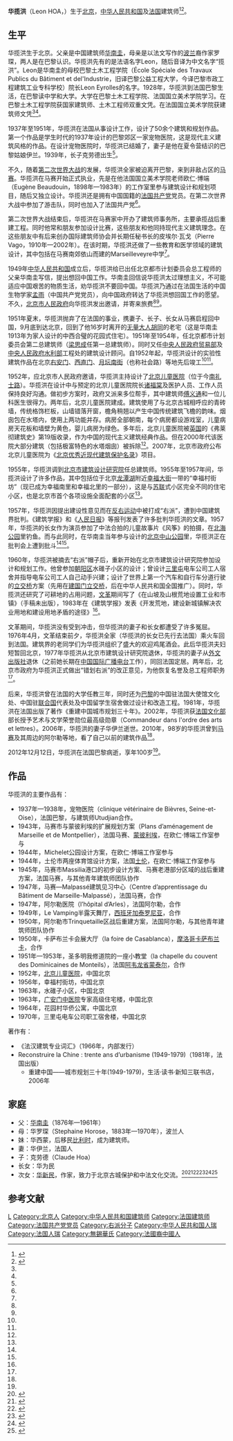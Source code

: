'''华揽洪'''（Leon HOA，{{bd|1912年|9月16日|2012年|12月12日}}）生于[[北京|北京]]，[[中华人民共和国|中华人民共和国]]及[[法国|法国]]建筑师<ref name=huainian>{{Cite web |url = http://news.hexun.com/2012-12-25/149430999.html |title = 怀念我的父亲——建筑师华揽洪 |author =  |date = 2012-12-25 |publisher = 和讯 |language =  |accessdate =  |quote =  }}</ref><ref name="wzb">{{Cite web|title=我的父亲华揽洪|url=http://gmw.cn/01wzb/2013-01/05/content_6383648.htm|accessdate=|author=华新民|date=2012-12-25|publisher=[[北京青年报|北京青年报]]|language=zh|archiveurl=https://web.archive.org/web/20161120001059/http://gmw.cn/01wzb/2013-01/05/content_6383648.htm|archivedate=2016-11-20|deadurl=yes|quote=}}</ref>。

==生平==
华揽洪生于北京。父亲是中国建筑师[[华南圭|华南圭]]，母亲是以法文写作的[[波兰|波兰]]裔作家罗琛，两人是在巴黎认识。华揽洪先有的是法语名字Leon，随后音译为中文名字“揽洪”。Leon是华南圭的母校巴黎土木工程学院（École Spéciale des Travaux Publics du Bâtiment et del'Industrie，旧译巴黎公益工程大学，今译巴黎市政工程建筑工业专科学校）院长Leon Eyrolles的名字。1928年，华揽洪到法国巴黎生活，在巴黎读中学和大学。大学在巴黎土木工程学院、法国国立美术学院学习。在巴黎土木工程学院获国家建筑师、土木工程师双重文凭。在法国国立美术学院获建筑师文凭<ref name=huainian/><ref name=wzb/>。

1937年至1951年，华揽洪在法国从事设计工作，设计了50余个建筑和规划作品。第一个作品是学生时代的1937年设计的巴黎郊区一家宠物医院，这是现代主义建筑风格的作品。在设计宠物医院时，华揽洪已结婚了，妻子是他在夏令营结识的巴黎姑娘伊兰。1939年，长子克劳德出生<ref name=huainian/>。

不久，随着[[第二次世界大战|第二次世界大战]]的发展，华揽洪全家被迫离开巴黎，来到非敌占区的[[马赛|马赛]]。华揽洪在马赛开始正式执业，先是在他法国国立美术学院老师欧仁·博端（Eugène Beaudouin，1898年—1983年）的工作室里参与建筑设计和规划项目，随后又独立设计。华揽洪还是拥有中国国籍的[[法国共产党|法国共产党]]党员。在第二次世界大战中参加了游击队，同时也加入了法国共产党<ref name=huainian/>。

第二次世界大战结束后，华揽洪在马赛家中开办了建筑师事务所，主要承揽战后重建工程。同时他常和朋友参加设计比赛，这些朋友和他同持现代主义建筑理念。在这些朋友中有后来创办国际建筑师协会并长期任秘书长的皮埃尔·瓦戈（Pierre Vago，1910年—2002年）。在该时期，华揽洪还做了一些教育和医学领域的建筑设计，其中包括在马赛南郊依山而建的Marseilleveyre中学<ref name=huainian/>。

1949年[[中华人民共和国|中华人民共和国]]成立后，华揽洪给已出任北京都市计划委员会总工程师的父亲华南圭写信，提出想回中国工作。华南圭回信说华揽洪太过理想主义，不可能适应中国艰苦的物质生活，劝华揽洪不要回中国。华揽洪乃通过在法国生活的中国生物学家[[孟雨|孟雨]]（中国共产党党员），向中国政府转达了华揽洪想回国工作的愿望。不久，[[北京市人民政府|北京市人民政府]]向华揽洪发出邀请，并寄来旅费<ref name=huainian/><ref name=wzb/>。

1951年夏末，华揽洪抛弃了在法国的事业，携妻子、长子、长女从马赛启程回中国，9月底到达北京，回到了他16岁时离开的[[无量大人胡同|无量大人胡同]]的老宅（这是华南圭1913年为家人设计的中西合璧的花园式住宅）。1951年至1954年，任北京都市计划委员会第二总建筑师（[[梁思成|梁思成]]任第一总建筑师）。同时又任[[中央人民政府贸易部|中央人民政府贸易部]]及[[中央人民政府水利部|中央人民政府水利部]]工程处的建筑设计顾问。自1952年起，华揽洪设计的实验性建筑作品在北京[[右安门|右安门]]、[[西直门|西直门]]、[[月坛南街|月坛南街]]（也称社会路）等地先后竣工<ref name=huainian/><ref name=wzb/>。

1952年，应北京市人民政府邀请，华揽洪主持设计了[[北京儿童医院|北京儿童医院]]（位于今[[南礼士路|南礼士路]]）。华揽洪在设计中与预定的北京儿童医院院长[[诸福棠|诸福棠]]及医护人员、工作人员保持良好沟通。做初步方案时，政府又派来多位帮手，其中建筑师[[傅义通|傅义通]]和一位儿科医生很得力。两年后，北京儿童医院建成。建筑使用了与北京古城相呼应的青砖墙，传统格饰栏板，山墙错落开窗，檐角稍翘以产生中国传统建筑飞檐的韵味。烟囱包在水塔内，使用上两功能并存。病房全部朝南，每个病房都设游戏室，儿童病房天花板和墙壁为黄色，婴儿病房为绿色。多年后，北京儿童医院被[[英国|英国]]的《弗莱彻建筑史》第19版收录，作为中国的现代主义建筑经典作品。但在2000年代该医院大部分建筑（包括极富特色的水塔烟囱）被拆除<ref name=huainian/>。2007年，北京市政府公布北京儿童医院为《[[北京优秀近现代建筑保护名录|北京优秀近现代建筑保护名录]]》项目。

1955年，华揽洪调到[[北京市建筑设计研究院|北京市建筑设计研究院]]任总建筑师。1955年至1957年间，华揽洪设计了许多作品，其中包括位于北京[[龙潭公园_(北京)|龙潭湖]]附近[[幸福大街_(北京)|幸福大街]]一带的“幸福村街坊”（现已成为幸福南里和幸福北里的一部分），这是与[[苏联|苏联]]式小区完全不同的住宅小区，也是北京市首个各项设施全面配套的小区<ref name=huainian/>。

1957年，华揽洪因提出建设性意见而在[[反右运动|反右运动]]中被打成“右派”，遭到中国建筑界批判。《建筑学报》和《[[人民日报|人民日报]]》等报刊发表了许多批判华揽洪的文章。1957年，华揽洪的长女作为演员参加了中法合拍的儿童故事片《风筝》的拍摄，在[[北海公园_(北京)|北海公园]]里钓鱼。而与此同时，在华南圭当年参与设计的[[北京中山公园|北京中山公园]]里，华揽洪正在批判会上遭到批斗<ref name=huainian/><ref name=wzb/>。

1960年，华揽洪被摘去“右派”帽子后，重新开始在北京市建筑设计研究院参加设计和规划工作。他曾参加[[朝阳区_(北京市)|朝阳区]]水碓子小区的设计；曾设计[[三里屯|三里屯]]电车公司工人宿舍并指导电车公司工人自己动手兴建；设计了世界上第一个汽车和自行车分道行驶的[[立交桥|立交桥]]方案（先用在[[建国门桥|建国门立交桥]]，后在中华人民共和国全国推广）。同时，华揽洪还研究了可耕地的占用问题，[[文革|文革]]期间写了《在山坡及山根荒地设置工业和市镇》（手稿未出版），1983年在《建筑学报》发表《开发荒地，建设新城镇解决农业用地和建设用地矛盾的途径》<ref name=huainian/>。

文革期间，华揽洪没有受到冲击，但华揽洪的妻子和长女都遭受了许多冤屈。1976年4月，文革结束前夕，华揽洪全家（华揽洪的长女已先行去法国）乘火车回到法国。建筑界的老同学们为华揽洪组织了盛大的欢迎鸡尾酒会。此后华揽洪夫妇短暂回北京，1977年华揽洪从北京市建筑设计研究院退休，华揽洪的妻子从[[外文出版社|外文出版社]]退休（之前她长期在[[中国国际广播电台|中国国际广播电台]]工作），同回法国定居。两年后，北京市政府为华揽洪正式做出“错划右派”的改正意见，为他恢复名誉及总工程师职务<ref name=huainian/>。

后来，华揽洪曾在法国的大学任教三年，同时还为[[巴黎|巴黎]]的中国驻法国大使馆文化处、中国驻[[联合国|联合国]]代表处及中国留学生宿舍做过设计和改造工程。1981年，华揽洪在法国出版了著作《重建中国城市规划三十年》。2002年，华揽洪获[[法国文化部|法国文化部]]部长授予艺术与文学荣誉勋位最高级勋章（Commandeur dans l'ordre des arts et lettres）。2006年，华揽洪的妻子华伊兰逝世。2010年，98岁的华揽洪曾到[[马赛|马赛]]及其周边的阿尔勒等地，看了自己以前的建筑作品<ref name=huainian/>。

2012年12月12日，华揽洪在法国巴黎病逝，享年100岁<ref name=huainian/>。

==作品==
华揽洪的主要作品有：
*1937年—1938年，宠物医院（clinique vétérinaire de Bièvres, Seine-et-Oise），法国巴黎，与建筑师Utudjian合作。
*1943年，马赛市与蒙彼利埃的扩展规划方案（Plans d’aménagement de Marseille et de Montpellier），法国马赛、[[蒙彼利埃|蒙彼利埃]]，在欧仁·博端工作室参与
*1944年，Michelet公园设计方案，在欧仁·博端工作室参与
*1944年，土伦市两座体育馆设计方案，法国[[土伦|土伦]]，在欧仁·博端工作室参与
*1945年，马赛市Massilia港口的初步设计方案、马赛老港部分区域的战后重建方案，法国马赛，与其他青年建筑师团队协作
*1947年，马赛—Malpassé建筑见习中心（Centre d’apprentissage du Bâtiment de Marseille-Malpassé），法国马赛，合作
*1947年，阿尔勒医院（l’hôpital d’Arles），法国阿尔勒，合作
*1949年，Le Vamping半露天舞厅，[[西班牙|西班牙]][[加泰罗尼亚|加泰罗尼亚]]，合作
*1950年，阿尔勒市Trinquetaille区战后重建方案，法国阿尔勒，与其他青年建筑师团队协作
*1950年，卡萨布兰卡会展大厅（la foire de Casablanca），[[摩洛哥|摩洛哥]][[卡萨布兰卡|卡萨布兰卡]]，合作
*1951年—1953年，圣多明我修道院的一座小教堂（la chapelle du couvent des Dominicaines de Monteils），法国[[阿韦龙省|阿韦龙省]][[蒙泰尔_(阿韦龙省)|蒙泰尔]]，合作
*1952年，[[北京儿童医院|北京儿童医院]]，中国北京
*1956年，幸福村街坊，中国北京
*1963年，水碓子小区，中国北京
*1963年，[[中国中医科学院广安门医院|广安门中医院]]专家高级住宅楼，中国北京
*1964年，花园村华侨公寓，中国北京
*1970年，三里屯电车公司职工宿舍楼，中国北京

著作有：
*《法汉建筑专业词汇》（1966年，内部发行）
*Reconstruire la Chine : trente ans d’urbanisme (1949-1979)（1981年，法国出版）
**重建中国——城市规划三十年(1949-1979)，生活·读书·新知三联书店，2006年

==家庭==
*父：[[华南圭|华南圭]]（1876年—1961年）
*母：华罗琛（Stephaine Horose，1883年—1970年），波兰人
*妹：华西蒙，后移民[[比利时|比利时]]，成为建筑师。
*妻：华伊兰，法国人
*子：克劳德（Claude Hoa）
*长女：华为民
*次女：[[华新民|华新民]]，作家，致力于北京古城保护和中法文化交流。<ref>{{Cite web|title=华新民：挡住那些碾碎记忆的推土机|url=https://business.sohu.com/20040907/n221927473.shtml|access-date=2021-09-05|author=曾繁旭|date=2004-09-07|work=搜狐财经|publisher=[[南方人物周刊|南方人物周刊]]|language=zh|archive-date=2021-09-05|archive-url=https://web.archive.org/web/20210905113815/https://business.sohu.com/20040907/n221927473.shtml}}</ref><ref>{{Cite journal|title=随笔｜两乡明月：华揽洪百年中法之路|author=王舒展|url=https://weekly.caixin.com/2021-06-12/101726444.html|journal=[[财新周刊|财新周刊]]|issue=23|year=2021|access-date=2021-09-05|archive-date=2021-09-05|archive-url=https://web.archive.org/web/20210905110752/https://weekly.caixin.com/2021-06-12/101726444.html}}</ref><ref>{{Cite journal|title=故土中华忆揽洪|author=马国馨|url=https://kns.cnki.net/kcms/detail/detail.aspx?dbcode=CJFD&dbname=CJFD2013&filename=JZXB201302028&uniplatform=NZKPT&v=y69ayVr7bnRrT0hWkAtFg1RouH%25mmd2BzbVYOVbm6GA2CrrNtRBrOxAXpTJktjK83CGmf|journal=[[建筑学报|建筑学报]]|issue=2|year=2013|access-date=2021-09-05|archive-date=2021-09-05|archive-url=https://web.archive.org/web/20210905110750/https://kns.cnki.net/kcms/detail/detail.aspx?dbcode=CJFD&dbname=CJFD2013&filename=JZXB201302028&uniplatform=NZKPT&v=y69ayVr7bnRrT0hWkAtFg1RouH%25mmd2BzbVYOVbm6GA2CrrNtRBrOxAXpTJktjK83CGmf}}</ref><ref>{{Cite web|title=保卫胡同的女人|url=http://news.sina.com.cn/c/sd/2012-02-14/170823932594.shtml|access-date=2021-09-05|author=刘畅|date=2012-02-14|publisher=[[中国周刊|中国周刊]]|language=zh|archive-date=2021-09-05|archive-url=https://web.archive.org/web/20210905112113/http://news.sina.com.cn/c/sd/2012-02-14/170823932594.shtml}}</ref><ref>{{Cite web|title=民间古城保护者华新民:拆解的古城和凝聚的人生|url=http://news.sina.com.cn/c/2005-07-20/11007274395.shtml|access-date=2021-09-05|author=薛京|date=2005-07-20|work=新浪网|publisher=[[公益时报|公益时报]]|language=zh|archive-date=2021-09-05|archive-url=https://web.archive.org/web/20210905112607/http://news.sina.com.cn/c/2005-07-20/11007274395.shtml}}</ref><ref>{{Cite journal|title=华新民:尖锐的胡同保卫者|author=巫昂; 刘溜|url=http://www.lifeweek.com.cn/2003/0106/4511.shtml|journal=[[三联生活周刊|三联生活周刊]]|issue=52|year=2002|access-date=2021-09-05|archive-date=2021-11-04|archive-url=https://web.archive.org/web/20211104205118/http://www.lifeweek.com.cn/2003/0106/4511.shtml}}</ref>

==参考文献==
{{Reflist|2}}

{{DEFAULTSORT:Hua华}}
[[Category:华姓|L]]
[[Category:北京人|Category:北京人]]
[[Category:中华人民共和国建筑师|Category:中华人民共和国建筑师]]
[[Category:法国建筑师|Category:法国建筑师]]
[[Category:法国共产党党员|Category:法国共产党党员]]
[[Category:右派分子|Category:右派分子]]
[[Category:中华人民共和国人瑞|Category:中华人民共和国人瑞]]
[[Category:法国人瑞|Category:法国人瑞]]
[[Category:無錫華氏|Category:無錫華氏]]
[[Category:法國裔中國人|Category:法國裔中國人]]